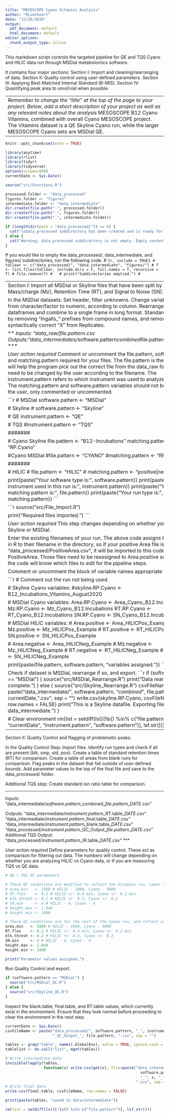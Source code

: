 ```yaml
---
title: "MESOSCOPE Cyano Vitamins Analysis"
author: "RLionheart"
date: "12/26/2019"
output:
  pdf_document: default
  html_document: default
editor_options:
  chunk_output_type: inline
---
```


This markdown script controls the targeted pipeline for QE and TQS Cyano and HILIC data run through MSDial metabolomics software.

It contains four major sections:
Section I: Import and cleaning/rearranging of data.
Section II: Quality control using user-defined parameters.
Section III: Applying Best-Matched Internal Standard (B-MIS).
Section IV: Quantifying peak area to umol/vial when possible.

------------------------------------------------------------------------------------------------------
*Remember to change the "title" at the top of the page to your project. Below, add a short description of your project as well as any relevant notes about the analysis*
MESOSCOPE B12 Cyano Vitamins, combined with overall Cyano MESOSCOPE project.
The Vitamins dataset is a QE Skyline Cyano run, while the larger MESOSCOPE Cyano sets are 
MSDial QE. 

------------------------------------------------------------------------------------------------------


```r
knitr::opts_chunk$set(echo = TRUE)

library(anytime)
library(rlist)
library(tidyr)
library(tidyverse)
options(scipen=999)
currentDate <- Sys.Date()

source("src/Functions.R")

processed.folder <- "data_processed" 
figures.folder <- "figures"
intermediate.folder <- "data_intermediate"
dir.create(file.path(".", processed.folder))  
dir.create(file.path(".", figures.folder))  
dir.create(file.path(".", intermediate.folder))  

if (length(dir(path = "data_processed/")) == 0) {
  cat("\nData_processed subdirectory has been created and is ready for new data.")
} else {
  cat("Warning: data_processed subdirectory is not empty. Empty contents before continuing.\n")
}
```


If you would like to empty the data_processed/, data_intermediate, and figures/ subdirectories, run the following code.
# ```{r, include = TRUE}
# toClear <- c("data_processed/", "data_intermediate", "figures/")
# f <- list.files(toClear, include.dirs = F, full.names = T, recursive = T)
# file.remove(f)
#  
# print("Subdirectories emptied.")
# ```

----------------------------------------------------------------------------------------------------------------------------
Section I: Import all MSDial or Skyline files that have been split by Area, Mass/charge (Mz), Retention Time (RT), and Signal to Noise (SN).

In the MSDial datasets:
Set header, filter unknowns.
Change variable classes from character/factor to numeric, according to column.
Rearrange the dataframes and combine to a single frame in long format.
Standardize dataset by removing "Ingalls_" prefixes from compound names, and removing the syntactically correct "X" from Replicates.

***
Inputs: 
"data_raw/*file.pattern*.csv
Outputs: 
"data_intermediates/*software.pattern*_combined_*file.pattern*_*DATE*.csv"
***

*User action required*
Comment or uncomment the file.pattern, software.pattern, and matching.pattern required for your files.
The file.pattern is the variable that will help the program pick out the correct file from the data_raw folder, and may need to be changed by the user according to the filename. 
The instrument.pattern refers to which instrument was used to analyze the data.
The matching.pattern and software.pattern variables should not be changed by the user, only commented or uncommented.


```r
# MSDial
software.pattern <- "MSDial"

# Skyline
# software.pattern <- "Skyline"

# QE
instrument.pattern <- "QE"

# TQS
#instrument.pattern <- "TQS"

#######

# Cyano Skyline
file.pattern <- "B12-Incubations"
matching.pattern <- "RP.Cyano"

#Cyano MSDial
#file.pattern <- "CYANO"
#matching.pattern <- "RP.Cyano"

#######

# HILIC
# file.pattern <- "HILIC"
# matching.pattern <- "positive|negative"

print(paste("Your software type is:", software.pattern))
print(paste("The instrument used in this run is:", instrument.pattern))
print(paste("Your file matching pattern is:", file.pattern))
print(paste("Your run type is:", matching.pattern))
```


```r
source("src/File_Import.R")

print("Required files imported.")
```

*User action required*
This step changes depending on whether you are using Skyline or MSDial.

Enter the existing filenames of your run. The above code assigns the variables in R to their filename in the directory, so if your positive Area file is "data_processed/PositiveArea.csv", it will be imported to this code as PositiveArea. Those files need to be reassigned to Area.positive so the rest of the code will know which files to edit for the pipeline steps.

Comment or uncomment the block of variable names appropriate for your run.

```r
# Comment out the run not being used.

# Skyline Cyano variables:
#skyline.RP.Cyano <- B12_Incubations_Vitamins_August2020

# MSDial Cyano variables: 
Area.RP.Cyano <- Area_Cyano_B12.Incubations
Mz.RP.Cyano   <- Mz_Cyano_B12.Incubations
RT.RP.Cyano   <- RT_Cyano_B12.Incubations
SN.RP.Cyano   <- SN_Cyano_B12.Incubations

# MSDial HILIC variables: 
# Area.positive <- Area_HILICPos_Example
# Mz.positive   <- Mz_HILICPos_Example
# RT.positive   <- RT_HILICPos_Example
# SN.positive   <- SN_HILICPos_Example

# Area.negative <- Area_HILICNeg_Example
# Mz.negative   <- Mz_HILICNeg_Example
# RT.negative   <- RT_HILICNeg_Example
# SN.negative   <- SN_HILICNeg_Example

print(paste(file.pattern, software.pattern, "variables assigned."))
```

Check if dataset is MSDial, rearrange if so, and export.
```r
if (software.pattern == "MSDial") {
  source("src/MSDial_Rearrange.R")
  print("Data rearrange complete.")
} else {
  source("src/Skyline_Rearrange.R")
  csvFileName <- paste("data_intermediate/", software.pattern, "_combined_", file.pattern, "_", currentDate, ".csv", sep = "")
  write.csv(skyline.RP.Cyano, csvFileName, row.names = FALSE)
  print("This is a Skyline datafile. Exporting file to data_intermediate.")
}

# Clear environment
rm(list = setdiff(ls()[!ls() %in% c("file.pattern", "currentDate", "instrument.pattern", "software.pattern")], lsf.str()))
```

--------------------------------------------------------------

Section II: Quality Control and flagging of problematic peaks.

In the Quality Control Step:
Import files.
Identify run types and check if all are present (blk, smp, std, poo).
Create a table of standard retention times (RT) for comparison.
Create a table of areas from blank runs for comparison.
Flag peaks in the dataset that fall outside of user-defined bounds.
Add parameter values to the top of the final file and save to the data_processed/ folder.

Additional TQS step:
Create standard ion ratio table for comparison.

***
Inputs: 
"data_intermediate/*software.pattern*_combined_*file.pattern*_*DATE*.csv"

Outputs: 
"data_intermediate/*instrument.pattern*_RT.table_*DATE*.csv"
"data_intermediate/*instrument.pattern*_final.table_*DATE*.csv"
"data_intermediate/*instrument.pattern*_blank.table_*DATE*.csv"
"data_processed/*instrument.pattern*_QC_Output_*file.pattern*_*DATE*.csv"
Additional TQS Output:
"data_processed/*instrument.pattern*_IR.table_*DATE*.csv"
***


*User action required*
Define parameters for quality control. These act as comparison for filtering out data.
The numbers will change depending on whether you are analyzing HILIC vs Cyano data, or if you are measuring TQS vs QE data.

```r
# QE + TQS QC parameters

# These QC conditions are modified to reflect the Vitamins run. Lower area and height min.
# area.min   <- 1500 # HILIC - 1000, Cyano - 5000
# RT.flex    <- 0.2 # HILIC +/- 0.4 min, Cyano +/- 0.2 min
# blk.thresh <- 0.2 # HILIC +/- 0.3, Cyano +/- 0.2
# SN.min     <- 4 # HILIC - 4, Cyano - 4
# height.max <- 1.0e8
# height.min <- 1000

# These QC conditions are for the rest of the Cyano run, and reflect ordinary QC levels. 
area.min   <- 5000 # HILIC - 1000, Cyano - 5000
RT.flex    <- 0.2 # HILIC +/- 0.4 min, Cyano +/- 0.2 min
blk.thresh <- 0.2 # HILIC +/- 0.3, Cyano +/- 0.2
SN.min     <- 4 # HILIC - 4, Cyano - 4
height.max <- 1.0e8
height.min <- 1000

print("Parameter values assigned.")
```

Run Quality Control and export.
```r
if (software.pattern == "MSDial") {
  source("src/MSDial_QC.R")
} else {
  source("src/Skyline_QC.R")  
}
```

Inspect the blank.table, final.table, and RT.table values, which currently exist in the environment.
Ensure that they look normal before proceeding to clear the environment in the next step.
```r
currentDate <- Sys.Date()
csvFileName <- paste("data_processed/", software.pattern, "_", instrument.pattern,
                     "_QC_Output_", file.pattern, ".csv", sep = "")

tables <- grep("table", names(.GlobalEnv), value = TRUE, ignore.case = TRUE)
tablelist <- do.call("list", mget(tables))

# Write intermediate data
invisible(lapply(tables, 
                 function(x) write.csv(get(x), file=paste("data_intermediate/",
                                                            software.pattern,
                                                            "_", x, "_", currentDate,
                                                          ".csv", sep = ""))))
# Write final data
write.csv(final.table, csvFileName, row.names = FALSE)

print(paste(tables, "saved to data/intermediate"))

rm(list = setdiff(ls()[!ls() %in% c("file.pattern")], lsf.str()))
```

<!-- -------------------------------------------------------------- -->

<!-- Section III: Best-Matched Internal Standard (B-MIS) -->

<!-- In the BMIS step: -->
<!-- If working with HILIC data, identify and remove duplicates. Justify your decision. -->
<!-- Match QC'd data with Internal Standards list. -->
<!-- Identify internal standards and visualize those areas. -->
<!-- Test if replicate names are identical across the data and the sample key. Stop the analysis process if not. -->
<!-- Identify/visualize internal standards. Look over it to ensure that things are looking more or less "normal". -->
<!-- Using pooled and sample runs, calculate internal standard averages. -->
<!-- Create an adjusted area for all pooled and sample runs by comparing each mass feature to each internal standard. -->
<!-- Calculate RSD for each mass feature/internal standard pair, and use this to choose a matched internal standard. -->
<!-- Decide whether to accept a B-MIS or not, according to user-defined values. -->

<!-- *** -->
<!-- Inputs: -->
<!-- "data_extras/*Sample_Key_from_instrument*.csv" -->
<!-- "data_extras/Ingalls_Lab_Standards.csv" -->
<!-- "data_processed/MSDial_QC_Output_*file.pattern*_*DATE*.csv" -->

<!-- Outputs: -->
<!-- "figures/IS.Raw.Areas.png" -->
<!-- "figures/BMIS_Evalution.png" -->
<!-- "data_intermediate/MSDial_InternalStdIssues_*DATE*.csv" -->
<!-- "data_intermediate/MSDial_QuickReport_*file.pattern*_*DATE*.txt" -->
<!-- "data_processed/MSDial_BMIS_Output_*file.pattern*_*DATE*.csv" -->
<!-- *** -->

<!-- *User action required* -->
<!-- Enter user data for cut off parameters. -->
<!-- cut.off = Decrease in RSD of pooled injections, aka improvement cutoff. -->
<!-- cut.off2 = Relative squared deviation minimum. -->

<!-- ```{r BMIS cutoff values, include = TRUE} -->
<!-- cut.off <- 0.4 -->
<!-- cut.off2 <- 0.1 -->

<!-- print("B-MIS Cutoff values assigned.") -->
<!-- ``` -->

<!-- *User action required* -->
<!-- Comment out appropriate variable blocks according to HILIC or Cyano data. Do not replace any of the variables. -->
<!-- ```{r Cyano HILIC assignment, include = TRUE} -->

<!-- #MSDial -->
<!-- software.pattern <- "MSDial" -->

<!-- #Skyline -->
<!-- # software.pattern <- "Skyline" -->

<!-- # Cyano Skyline -->
<!-- Column.Type = "RP" -->
<!-- standards.pattern = "Ingalls" -->
<!-- QC.pattern = "QC_Output_CyanoAq" -->

<!-- # Cyano MSDial -->
<!-- # Column.Type = "RP" -->
<!-- # standards.pattern = "Ingalls" -->
<!-- # QC.pattern = "QC_Output_CYANO" -->

<!-- # HILIC -->
<!-- # Column.Type = "HILIC" -->
<!-- # sample.key.pattern = "HILIC" -->
<!-- # standards.pattern = "Ingalls" -->
<!-- # QC.pattern = "QC_Output_HILIC" -->

<!-- print(paste(file.pattern, "column type, software pattern, standards pattern, and QC pattern assigned.")) -->
<!-- ``` -->

<!-- Import required files. -->
<!-- ```{r BMIS imports, include=TRUE} -->
<!-- source("src/BMIS_Imports.R") -->

<!-- print("BMIS files imported.") -->
<!-- ``` -->

<!-- If data is HILIC, identify duplicates and decide which to remove -->
<!-- IdentifyDuplicates function will confirm if instrument column data exists. -->
<!-- User will need to use best judgement to decide which duplicate to remove. -->
<!-- ```{r Check duplicates, include=TRUE} -->
<!-- source("src/Check_Duplicates.R") -->
<!-- currentDate = Sys.Date() -->
<!-- csvFileName <- paste("data_intermediate/MSDial_HILIC.duplicates_", currentDate, ".csv", sep = "") -->

<!-- # Using the duplicates.testing table, decide which detected compound to keep, the positive or negative. -->

<!-- if (exists("duplicates.testing") == TRUE) { -->
<!--   print("This is a HILIC run. Look at duplicates.testing to decide which compounds to remove.") -->
<!-- } else { -->
<!--   print("Non-HILIC data: no duplicates to remove.") -->
<!-- } -->

<!-- ``` -->

<!-- *User action required* -->
<!-- The below section automatically removes the HILICNeg compounds from the QC'd data. -->
<!-- This is not necessarily the correct solution: the user must look at the data to ensure that they are removing the right compounds. -->
<!-- ```{r Remove duplicates, include = TRUE} -->
<!-- if (exists("duplicates.testing")) { -->
<!--   QCd.data <- QCd.data %>% -->
<!--     filter(!(Metabolite.Name %in% HILICS.duplicates$Metabolite.Name & Column == "HILICNeg")) # This line requires user attention. -->
<!--   print("HILICS duplicates removed.") -->

<!--   Report <- print(paste(HILICS.duplicates$Metabolite.Name, "HILICNeg")) -->
<!--   cat(Report, file = "data_intermediate/MSDIAL_HILIC_DuplicateReport.txt") -->

<!--   write.csv(duplicates.testing, csvFileName, row.names = FALSE) -->
<!-- } else { -->
<!--   print("Non-HILIC data: no duplicates removed.") -->
<!-- } -->

<!-- ``` -->

<!-- Mini check for Metabolite.Name vs Precursor.Ion.Name. -->
<!-- ```{r Compound Name check, include = TRUE} -->
<!-- QCd.data <- QCd.data %>% rename(Metabolite.Name = Precursor.Ion.Name) -->
<!-- ``` -->

<!-- Run BMIS. -->
<!-- ```{r BMIS, include=TRUE} -->
<!-- source("src/MSDial_BMIS.R") -->
<!-- ``` -->

<!-- -------------------------------------------------------------- -->

<!-- Section IV: Convert from peak area to umol/vial. -->

<!-- In the quantify step: -->
<!-- Get response factors and response factor ratios. -->
<!-- Quantify samples without an internal standard. -->
<!-- Quantify samples with an internal standard. -->
<!-- Accounting for dilution and filtered volume, calculate environmental quantities. -->
<!-- Summarize carbon and nitrogen. -->

<!-- *** -->
<!-- Inputs: -->
<!-- "data_extras/Ingalls_Lab_Standards.csv" -->
<!-- "data_extras/InternalStandardNames.csv" -->
<!-- "data_processed/BMIS_Output_*file.pattern*_*DATE*.csv" -->
<!-- "data_processed/MSDial_QC_Output_*file.pattern*_*DATE*.csv" -->

<!-- Outputs: -->
<!-- "data_intermediate/MSDial_ResponseFactorRatios_*DATE*.csv" -->
<!-- "data_processed/Quantified_Summary_*Column.Type*_*DATE*.csv -->
<!-- "data_processed/Quantified_Measurements*Column.Type*_*DATE*.csv -->
<!-- "data_processed/Quantified_perSampID_*Column.Type*_*DATE*.csv -->
<!-- *** -->

<!-- *User action required* -->
<!-- Enter dilution factor, injection volume, and the filtered volume from the instrument run. -->
<!-- ```{r, include = TRUE} -->
<!-- Dilution.Factor = 2 -->
<!-- Injection.Volume = 400 # nanomoles -->
<!-- Volume.Filtered = 5 # liters -->

<!-- print("Dilution factor, injection volume, and filtered volume assigned.") -->
<!-- ``` -->

<!-- *User action required* -->
<!-- Comment out appropriate variable blocks according to HILIC or Cyano data. -->
<!-- ```{r, include = TRUE} -->
<!-- # Cyano -->
<!-- # standards.pattern = "Ingalls" -->
<!-- # BMIS.pattern = "BMIS_Output_RP" -->
<!-- # QC.pattern = "QC_Output_CYANO" -->
<!-- # names.pattern = "Names" -->
<!-- # Column.Type = "RP" -->

<!-- # HILIC -->
<!-- standards.pattern = "Ingalls" -->
<!-- BMIS.pattern = "BMIS_Output_HILIC" -->
<!-- QC.pattern = "QC_Output_HILIC" -->
<!-- names.pattern = "Names" -->
<!-- Column.Type = "HILIC" -->

<!-- print(paste(file.pattern, "matching patterns assigned.")) -->

<!-- ``` -->

<!-- Import required files for quantification. -->
<!-- ```{r Quantify imports, include = TRUE} -->
<!-- source("src/MSDial_Quantify_Imports.R") -->

<!-- print("Quantification files imported.") -->
<!-- ``` -->

<!-- Repeat the HILIC duplicates step. -->
<!-- ```{r Check duplicates, include=TRUE} -->
<!-- check.duplicates <- list.files("data_intermediate", pattern = "duplicate", full.names = TRUE) -->

<!-- if (length(check.duplicates) == 0) { -->
<!--   print("No HILIC data exists.") -->
<!-- } else { -->
<!--   print("HILIC data exists.") -->

<!--   HILICS.duplicates <- read.csv(check.duplicates, stringsAsFactors = FALSE) -->
<!-- } -->
<!-- ``` -->


<!-- *User action required* -->
<!-- If you are working with HILIC data, make sure your filtering step makes sense. -->
<!-- ```{r Check duplicates, include=TRUE} -->

<!-- if (length(check.duplicates) == 0) { -->
<!--   print("No HILIC data exists.") -->
<!-- } else { -->
<!--   HILICS.duplicates <- read.csv(check.duplicates, stringsAsFactors = FALSE) -->
<!--   QCd.data <- QCd.data %>% -->
<!--     filter(!(Metabolite.Name %in% HILICS.duplicates$Metabolite.Name & Column == "HILICNeg")) -->
<!--   print("Duplicates removed.") -->
<!-- } -->

<!-- ``` -->

<!-- Check which kinds of standards have been run. -->
<!-- ***************************************************************************** -->
<!-- This function is unlikely to work on all runs due to sampID differences. -->
<!-- It will almost definitely need to be modified to apply to the dataset at hand. -->
<!-- ***************************************************************************** -->
<!-- ```{r, include = TRUE} -->
<!-- Full.data <- CheckStandards2(Full.data) -->
<!-- ``` -->

<!-- Quantify. -->
<!-- ```{r, include = TRUE} -->
<!-- source("src/MSDial_Quantify.R") -->
<!-- ``` -->

<!-- Review the "Final" files to ensure everything is correct. -->

<!-- Save and export files. -->
<!-- ```{r, include = FALSE} -->
<!-- currentDate <- Sys.Date() -->
<!-- csvFileName.summed <- paste("data_processed/Quantified_Summary_", Column.Type, "_", currentDate, ".csv", sep = "") -->
<!-- csvFileName.final <- paste("data_processed/Quantified_Measurements_", Column.Type, "_", currentDate, ".csv", sep = "") -->
<!-- csvFileName.perID <- paste("data_processed/Quantified_perSampID_", Column.Type, "_", currentDate, ".csv", sep = "") -->


<!-- write.csv(Final.Quantitative.Summed, csvFileName.summed, row.names = FALSE) -->
<!-- write.csv(Final.Quantitative, csvFileName.final, row.names = FALSE) -->
<!-- write.csv(Final.All.perSampID, csvFileName.perID, row.names = FALSE) -->
<!-- ``` -->

<!-- Clear environment. -->
<!-- ```{r, include=FALSE} -->
<!-- rm(list = ls()) -->
<!-- ``` -->